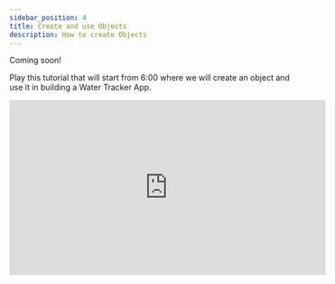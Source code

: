 ```yaml
---
sidebar_position: 4
title: Create and use Objects
description: How to create Objects 
---
```


Coming soon!

Play this tutorial that will start from 6:00 where we will create an object and use it in building a Water Tracker App.

<iframe width="560" height="310" src="https://www.youtube.com/embed/cnrIhGEGIeE?si=hijkwf4tZChdjTYi&amp;start=362" title="YouTube video player" frameborder="0" allow="accelerometer; autoplay; clipboard-write; encrypted-media; gyroscope; picture-in-picture; web-share" referrerpolicy="strict-origin-when-cross-origin" allowfullscreen></iframe>